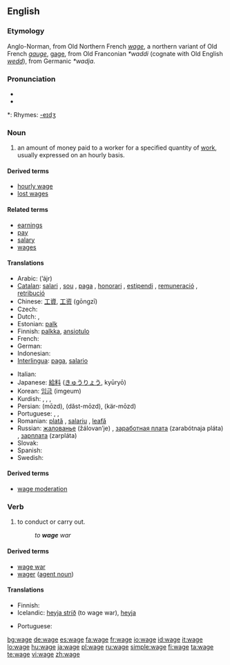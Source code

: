 {{see|Wage}}
{{wikipedia}}
==English==

===Etymology===
Anglo-Norman, from Old Northern French ''[[wage]]'', a northern variant of Old French ''[[gauge]]'', [[gage]], from Old Franconian ''*waddi'' (cognate with Old English ''[[wedd]]''), from Germanic ''*wadja''.

===Pronunciation===
* {{IPA|/weɪʤ/}}
* {{audio|en-us-wage.ogg|Audio (US)}}

*: Rhymes: [[Rhymes:English:-eɪdʒ|-eɪdʒ]]

===Noun===
{{en-noun}}

# an amount of money paid to a worker for a specified quantity of [[Wikipedia:Labour (economics)|work]], usually expressed on an hourly basis.

====Derived terms====
* [[hourly wage]]
* [[lost wages]]

====Related terms====
* [[earnings]]
* [[pay]]
* [[salary]]
* [[wages]]

====Translations====
{{trans-top|money paid to a worker}}
* Arabic: {{Arab|[[اجر]]}} (’ájr) {{m}}
* [[Catalan]]: [[salari]] {{m}}, [[sou]] {{m}}, [[paga]] {{f}}, [[honorari]] {{m}}, [[estipendi]] {{m}}, [[remuneració]] {{f}}, [[retribució]] {{f}}
* Chinese: [[工資]], [[工资]] (gōngzī)
* Czech: {{t-|cs|mzda|f}}
* Dutch: {{t+|nl|loon|n}}, {{t+|nl|salaris|n}}
* Estonian: [[palk]]
* Finnish: [[palkka]], [[ansiotulo]]
* French: {{t+|fr|salaire|m}}
* German: {{t+|de|Lohn|m}}
* Indonesian: {{t+|id|gaji|xs=Indonesian}}
* [[Interlingua]]: [[paga]], [[salario]]
{{trans-mid}}
* Italian: {{t-|it|salario|m}}
* Japanese: [[給料]] ([[きゅうりょう]], kyūryō)
* Korean: [[임금]] (imgeum)
* Kurdish: {{t+|ku|meaş|m}}, {{t+|ku|miz|m}}, {{t+|ku|muçe|m}}, {{t|ku|destheq|f}}
* Persian: {{fa-Arab|[[مزد]]}} (mōzd), {{fa-Arab|[[دست‌مزد]]}} (dăst-mōzd), {{fa-Arab|[[کارمزد]]}} (kär-mōzd)
* Portuguese: {{t+|pt|salário|m}}, {{t+|pt|ordenado|m}}, {{t+|pt|remuneração|f}}
* Romanian: [[plată]] {{f}}, [[salariu]] {{n}}, [[leafă]] {{f}}
* Russian: [[жалованье]] (žálovan’je) {{n}}, [[заработная плата]] (zarabótnaja pláta) {{f}}, [[зарплата]] (zarpláta) {{f}} {{italbrac|coll.}}
* Slovak: {{t-|sk|mzda|f}}
* Spanish: {{t-|es|salario|m}}
* Swedish: {{t+|sv|lön|c}}
{{trans-bottom}}

====Derived terms====
* [[wage moderation]]

===Verb===
{{en-verb|wag|ing}}

# to conduct or carry out.
#: ''to '''wage''' war''

====Derived terms====
* [[wage war]]
* [[wager#Etymology 2|wager]] ([[agent noun]])

====Translations====
{{trans-top|to conduct or carry out}}
* Finnish: {{t+|fi|ryhtyä}}
* Icelandic: [[heyja stríð]] (to wage war), [[heyja]]
{{trans-mid}}
* Portuguese: {{t+|pt|conduzir}}
{{trans-bottom}}

[[bg:wage]]
[[de:wage]]
[[es:wage]]
[[fa:wage]]
[[fr:wage]]
[[io:wage]]
[[id:wage]]
[[it:wage]]
[[lo:wage]]
[[hu:wage]]
[[ja:wage]]
[[pl:wage]]
[[ru:wage]]
[[simple:wage]]
[[fi:wage]]
[[ta:wage]]
[[te:wage]]
[[vi:wage]]
[[zh:wage]]